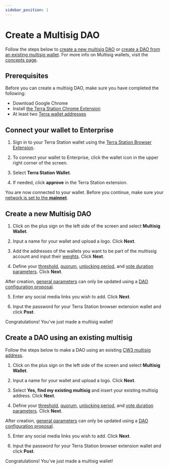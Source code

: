 ```yaml
---
sidebar_position: 1
---
```



# Create a Multisig DAO

Follow the steps below to [create a new multisig DAO](#create-a-new-multisig-dao) or [create a DAO from an existing multisig wallet](#create-a-dao-using-an-existing-multisig). For more info on Multisig wallets, visit the [concepts page](../concepts/about.mdx#multisig-daos).

## Prerequisites

Before you can create a multisig DAO, make sure you have completed the following:
- Download Google Chrome
- Install [the Terra Station Chrome Extension](https://docs.terra.money/learn/terra-station/Download/terra-station-extension)
- At least two [Terra wallet addresses](https://docs.terra.money/learn/terra-station/Download/terra-station-extension#create-a-wallet)

## Connect your wallet to Enterprise

1. Sign in to your Terra Station wallet using the [Terra Station Browser Extension](https://setup-station.terra.money/). 

2. To connect your wallet to Enterprise, click the wallet icon in the upper right corner of the screen. 

3. Select **Terra Station Wallet**. 

4. If needed, click **approve** in the Terra Station extension. 

You are now connected to your wallet. Before you continue, make sure your [network is set to the **mainnet**](https://docs.terra.money/learn/terra-station/networks).

## Create a new Multisig DAO

1. Click on the plus sign on the left side of the screen and select **Multisig Wallet**. 

2. Input a name for your wallet and upload a logo. Click **Next**.

3. Add the addresses of the wallets you want to be part of the multissig account and input their [weights](../concepts/config.mdx#weight-and-threshold). Click **Next**.

4. Define your [threshold](../concepts/config.mdx#weight-and-threshold), [quorum](../concepts/config.mdx#quorum), [unlocking period](../concepts/config.mdx#unlocking-period), and [vote duration parameters](../concepts/config.mdx#vote-duration). Click **Next**.

<Admonition type="caution" title="Updating parameters">

After creation, [general parameters](../concepts/config.mdx#general-parameters) can only be updated using a [DAO configuration proposal](../concepts/governance.mdx#dao-configuration-proposals). 

</Admonition>

5. Enter any social media links you wish to add. Click **Next**.

6. Input the password for your Terra Station browser extension wallet and click **Post**.

Congratulations! You've just made a multisig wallet!

## Create a DAO using an existing multisig

Follow the steps below to make a DAO using an existing [CW3 multisig address](https://docs.cosmwasm.com/cw-plus/0.9.0/cw3/cw3-fixed-spec).

1. Click on the plus sign on the left side of the screen and select **Multisig Wallet**. 

2. Input a name for your wallet and upload a logo. Click **Next**.

3. Select **Yes, find my existing multisig** and insert your existing multisig address. Click **Next**.

4. Define your [threshold](../concepts/config.mdx#weight-and-threshold), [quorum](../concepts/config.mdx#quorum), [unlocking period](../concepts/config.mdx#unlocking-period), and [vote duration parameters](../concepts/config.mdx#vote-duration). Click **Next**.

<Admonition type="caution" title="Updating parameters">

After creation, [general parameters](../concepts/config.mdx#general-parameters) can only be updated using a [DAO configuration proposal](../concepts/governance.mdx#dao-configuration-proposals). 

</Admonition>

5. Enter any social media links you wish to add. Click **Next**.

6. Input the password for your Terra Station browser extension wallet and click **Post**.

Congratulations! You've just made a multisig wallet!

